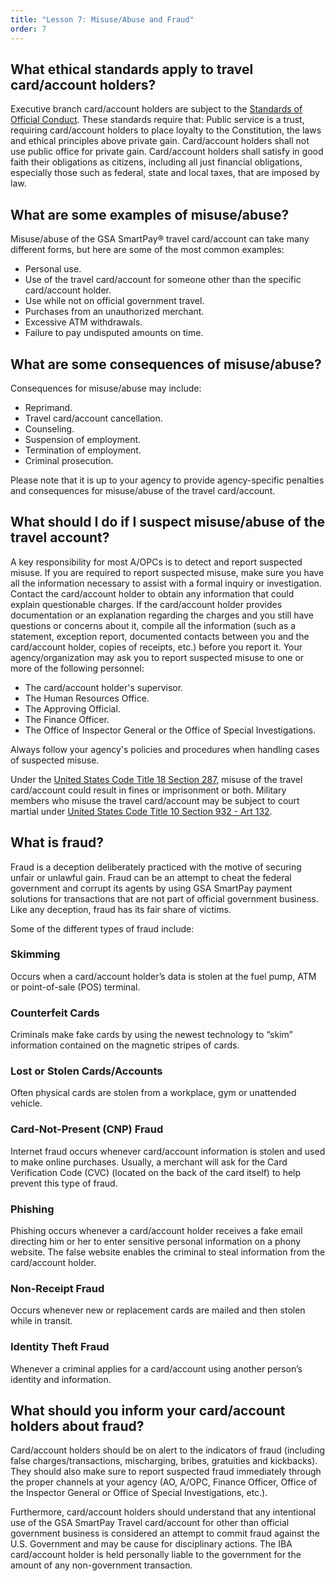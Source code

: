 ```yaml
---
title: "Lesson 7: Misuse/Abuse and Fraud"
order: 7
---
```


## What ethical standards apply to travel card/account holders?
Executive branch card/account holders are subject to the [Standards of Official Conduct](https://www.justice.gov/jmd/principles-ethical-conduct). These standards require that:
Public service is a trust, requiring card/account holders to place loyalty to the Constitution, the laws and ethical principles above private gain.
Card/account holders shall not use public office for private gain.
Card/account holders  shall satisfy in good faith their obligations as citizens, including all just financial obligations, especially those such as federal, state and local taxes, that are imposed by law.

## What are some examples of misuse/abuse?
Misuse/abuse of the GSA SmartPay® travel card/account can take many different forms, but here are some of the most common examples:
- Personal use.
- Use of the travel card/account for someone other than the specific card/account holder.
- Use while not on official government travel.
- Purchases from an unauthorized merchant.
- Excessive ATM withdrawals.
- Failure to pay undisputed amounts on time.

## What are some consequences of misuse/abuse?
Consequences for misuse/abuse may include:
- Reprimand.
- Travel card/account cancellation.
- Counseling.
- Suspension of employment.
- Termination of employment.
- Criminal prosecution.

Please note that it is up to your agency to provide agency-specific penalties and consequences for misuse/abuse of the travel card/account.

## What should I do if I suspect misuse/abuse of the travel account?
A key responsibility for most A/OPCs is to detect and report suspected misuse. If you are required to report suspected misuse, make sure you have all the information necessary to assist with a formal inquiry or investigation. Contact the card/account holder to obtain any information that could explain questionable charges. If the card/account holder provides documentation or an explanation regarding the charges and you still have questions or concerns about it, compile all the information (such as a statement, exception report, documented contacts between you and the card/account holder, copies of receipts, etc.) before you report it. Your agency/organization may ask you to report suspected misuse to one or more of the following personnel:

- The card/account holder's supervisor.
- The Human Resources Office.
- The Approving Official.
- The Finance Officer.
- The Office of Inspector General or the Office of Special Investigations.

Always follow your agency's policies and procedures when handling cases of suspected misuse.

Under the [United States Code Title 18 Section 287](https://uscode.house.gov/view.xhtml?req=granuleid:USC-prelim-title18-section287&num=0&edition=prelim), misuse of the travel card/account could result in fines or imprisonment or both. Military members who misuse the travel card/account may be subject to court martial under [United States Code Title 10 Section 932 - Art 132](https://uscode.house.gov/view.xhtml?req=(title:10%20section:932%20edition:prelim)%20OR%20(granuleid:USC-prelim-title10-section932)&f=treesort&edition=prelim&num=0&jumpTo=true).

## What is fraud?
Fraud is a deception deliberately practiced with the motive of securing unfair or unlawful gain. Fraud can be an attempt to cheat the federal government and corrupt its agents by using GSA SmartPay payment solutions for transactions that are not part of official government business. Like any deception, fraud has its fair share of victims.

Some of the different types of fraud include:

### Skimming
Occurs when a card/account holder’s data is stolen at the fuel pump, ATM or point-of-sale (POS) terminal.

### Counterfeit Cards
Criminals make fake cards by using the newest technology to “skim” information contained on the magnetic stripes of cards.

### Lost or Stolen Cards/Accounts
Often physical cards are stolen from a workplace, gym or unattended vehicle.

### Card-Not-Present (CNP) Fraud
Internet fraud occurs whenever card/account information is stolen and used to make online purchases. Usually, a merchant will ask for the Card Verification Code (CVC) (located on the back of the card itself) to help prevent this type of fraud.

### Phishing
Phishing occurs whenever a card/account holder receives a fake email directing him or her to enter sensitive personal information on a phony website. The false website enables the criminal to steal information from the card/account holder.

### Non-Receipt Fraud
Occurs whenever new or replacement cards are mailed and then stolen while in transit.

### Identity Theft Fraud
Whenever a criminal applies for a card/account using another person’s identity and information.

## What should you inform your card/account holders about fraud?
Card/account holders should be on alert to the indicators of fraud (including false charges/transactions, mischarging, bribes, gratuities and kickbacks). They should also make sure to report suspected fraud immediately through the proper channels at your agency (AO, A/OPC, Finance Officer, Office of the Inspector General or Office of Special Investigations, etc.).

Furthermore, card/account holders should understand that any intentional use of the GSA SmartPay Travel card/account for other than official government business is considered an attempt to commit fraud against the U.S. Government and may be cause for disciplinary actions. The IBA card/account holder is held personally liable to the government for the amount of any non-government transaction. 
